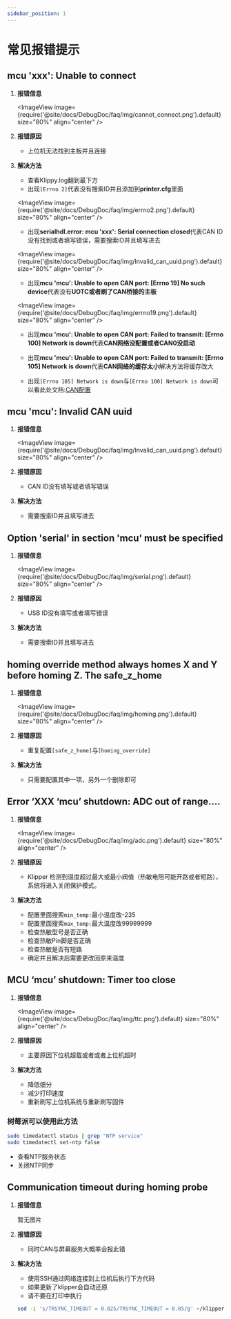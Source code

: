 ---
sidebar_position: 1
---


# 常见报错提示


## mcu 'xxx': Unable to connect

1. **报错信息**

   <ImageView image={require('@site/docs/DebugDoc/faq/img/cannot_connect.png').default} size="80%" align="center" />

2. **报错原因**

   * 上位机无法找到主板并且连接

3. **解决方法**

   * 查看Klippy.log翻到最下方
   * 出现`[Errno 2]`代表没有搜索ID并且添加到**printer.cfg**里面

   <ImageView image={require('@site/docs/DebugDoc/faq/img/errno2.png').default} size="80%" align="center" />

   * 出现**serialhdl.error: mcu 'xxx': Serial connection closed**代表CAN ID没有找到或者填写错误，需要搜索ID并且填写进去

   <ImageView image={require('@site/docs/DebugDoc/faq/img/lnvalid_can_uuid.png').default} size="80%" align="center" />
 
   * 出现**mcu 'mcu': Unable to open CAN port: [Errno 19] No such device**代表没有**UOTC或者刷了CAN桥接的主板**

   <ImageView image={require('@site/docs/DebugDoc/faq/img/errno19.png').default} size="80%" align="center" />

   * 出现**mcu 'mcu': Unable to open CAN port: Failed to transmit: [Errno 100] Network is down**代表**CAN网络没配置或者CAN0没启动**

   * 出现**mcu 'mcu': Unable to open CAN port: Failed to transmit: [Errno 105] Network is down**代表**CAN网络的缓存太小**解决方法将缓存改大

   * 出现`[Errno 105] Network is down`与`[Errno 100] Network is down`可以看此处文档:[CAN配置](/docs/DebugDoc/faq/klipper_can.mdx "点击即可跳转") 

## mcu 'mcu': Invalid CAN uuid

1. **报错信息**

   <ImageView image={require('@site/docs/DebugDoc/faq/img/lnvalid_can_uuid.png').default} size="80%" align="center" />

2. **报错原因**

   * CAN ID没有填写或者填写错误

3. **解决方法**

   * 需要搜索ID并且填写进去

## Option 'serial' in section 'mcu' must be specified

1. **报错信息**

   <ImageView image={require('@site/docs/DebugDoc/faq/img/serial.png').default} size="80%" align="center" />

2. **报错原因**

   * USB ID没有填写或者填写错误

3. **解决方法**

   * 需要搜索ID并且填写进去

##  homing override method always homes X and Y before homing Z. The safe_z_home

1. **报错信息**

   <ImageView image={require('@site/docs/DebugDoc/faq/img/homing.png').default} size="80%" align="center" />

2. **报错原因**

   * 重复配置`[safe_z_home]`与`[homing_override]`

3. **解决方法**

   * 只需要配置其中一项，另外一个删除即可

 ##  Error ‘XXX ‘mcu’ shutdown: ADC out of range….

1. **报错信息**

   <ImageView image={require('@site/docs/DebugDoc/faq/img/adc.png').default} size="80%" align="center" />

2. **报错原因**

   * Klipper 检测到温度超过最大或最小阀值（热敏电阻可能开路或者短路），系统将进入关闭保护模式。

3. **解决方法**

   * 配置里面搜索`min_temp:`最小温度改-235
   * 配置里面搜索`max_temp:`最大温度改99999999
   * 检查热敏型号是否正确
   * 检查热敏Pin脚是否正确
   * 检查热敏是否有短路
   * 确定并且解决后需要更改回原来温度

## MCU ‘mcu’ shutdown: Timer too close

1. **报错信息**

   <ImageView image={require('@site/docs/DebugDoc/faq/img/ttc.png').default} size="80%" align="center" />

2. **报错原因**

   * 主要原因下位机超载或者或者上位机超时

3. **解决方法**

   * 降低细分
   * 减少打印速度
   * 重新刷写上位机系统与重新刷写固件

### 树莓派可以使用此方法

   ```bash
   sudo timedatectl status | grep "NTP service" 
   sudo timedatectl set-ntp false
   ```

   * 查看NTP服务状态
   * 关闭NTP同步

## Communication timeout during homing probe 

1. **报错信息**

   暂无图片

2. **报错原因**

   * 同时CAN与屏幕服务大概率会报此错

3. **解决方法**

   * 使用SSH通过网络连接到上位机后执行下方代码
   * 如果更新了klipper会自动还原
   * 请不要在打印中执行
   ```bash
   sed -i 's/TRSYNC_TIMEOUT = 0.025/TRSYNC_TIMEOUT = 0.05/g' ~/klipper/klippy/mcu.py && sudo systemctl restart klipper
   ```